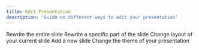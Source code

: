 ```yaml
---
title: Edit Presentation
description: 'Guide on different ways to edit your presentation'
---
```


<CardGroup cols={3}>
  <Card
    title="Rewrite slide"
    icon="pen-to-square"
    href="https://docs.getalai.com/rewrite-slide"
  >
    Rewrite the entire slide
  </Card>
  <Card
    title="Rewrite section"
    icon="pen-to-square"
    href="https://docs.getalai.com/rewrite-section"
  >
    Rewrite a specific part of the slide
  </Card>
  <Card
    title="Change layout"
    icon="pen-to-square"
    href="https://docs.getalai.com/change-layout"
  >
    Change layout of your current slide
  </Card>
  <Card
    title="Insert slide"
    icon="pen-to-square"
    href="https://docs.getalai.com/insert-slide"
  >
    Add a new slide
  </Card>
  <Card
    title="Change theme"
    icon="pen-to-square"
    href="https://docs.getalai.com/change-theme"
  >
    Change the theme of your presentation
  </Card>
</CardGroup>
